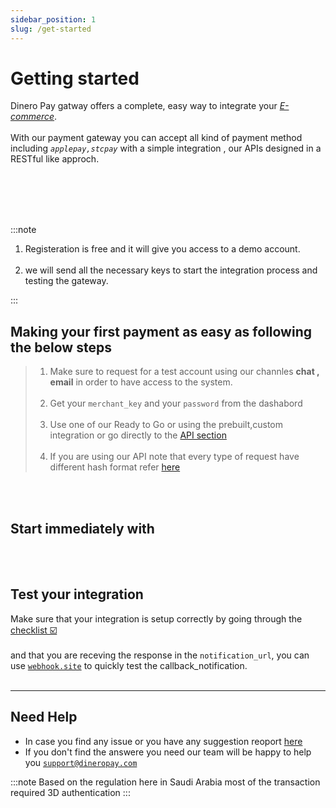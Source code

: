 ```yaml
---
sidebar_position: 1
slug: /get-started
---
```


# Getting started

Dinero Pay gatway offers a complete, easy way to integrate your <u>_E-commerce_</u>.<br></br>
With our payment gateway you can accept all kind of payment method including _`applepay,stcpay`_ with a simple integration , our APIs designed in a RESTful like approch.

<br></br>
<br></br>

:::note

1. Registeration is free and it will give you access to a demo account.<br></br>
2. we will send all the necessary keys to start the integration process and testing the gateway.

:::

## Making your first payment as easy as following the below steps

> 1. Make sure to request for a test account using our channles **chat , email** in order to have access to the system. <br></br>
> 2. Get your `merchant_key` and your `password` from the dashabord <br></br>
> 3. Use one of our Ready to Go or using the prebuilt,custom integration or go directly to the [API section](../../api)<br></br>
> 4. If you are using our API note that every type of request have different hash format refer [here](../authentication/hash-validation)

<br></br>

## Start immediately with


<br></br>
<div class="WrapperIntro" style={{ display: "flex", justifyContent: "space-between" }}>
	<Card type="plugin" link="../ready_to_go/plugins" text="Plugin" />
	<Card type="api" link="../../api" text="API" />
	<Card type="integration" link="../integration" text="Integration" />
</div>

## Test your integration

Make sure that your integration is setup correctly by going through the [checklist ☑️](/Testing/checklist) <br></br>
and that you are receving the response in the `notification_url`, you can use [`webhook.site`](https://webhook.site/) to quickly test the callback_notification. <br></br>

---

## Need Help

- In case you find any issue or you have any suggestion reoport [here](support@dineropay.com)
- If you don't find the answere you need our team will be happy to help you [`support@dineropay.com`](mailto:support@dineropay.com)

:::note
Based on the regulation here in Saudi Arabia most of the transaction required 3D authentication
:::
